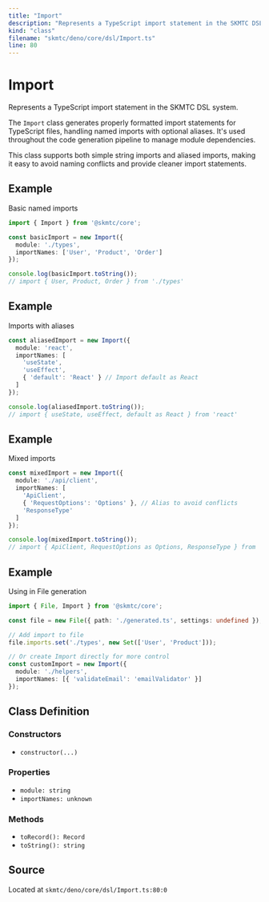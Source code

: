 ```yaml
---
title: "Import"
description: "Represents a TypeScript import statement in the SKMTC DSL system."
kind: "class"
filename: "skmtc/deno/core/dsl/Import.ts"
line: 80
---
```


# Import

Represents a TypeScript import statement in the SKMTC DSL system.

The `Import` class generates properly formatted import statements for TypeScript
files, handling named imports with optional aliases. It's used throughout the
code generation pipeline to manage module dependencies.

This class supports both simple string imports and aliased imports, making it
easy to avoid naming conflicts and provide cleaner import statements.


## Example

Basic named imports
```typescript
import { Import } from '@skmtc/core';

const basicImport = new Import({
  module: './types',
  importNames: ['User', 'Product', 'Order']
});

console.log(basicImport.toString());
// import { User, Product, Order } from './types'
```


## Example

Imports with aliases
```typescript
const aliasedImport = new Import({
  module: 'react',
  importNames: [
    'useState',
    'useEffect',
    { 'default': 'React' } // Import default as React
  ]
});

console.log(aliasedImport.toString());
// import { useState, useEffect, default as React } from 'react'
```


## Example

Mixed imports
```typescript
const mixedImport = new Import({
  module: './api/client',
  importNames: [
    'ApiClient',
    { 'RequestOptions': 'Options' }, // Alias to avoid conflicts
    'ResponseType'
  ]
});

console.log(mixedImport.toString());
// import { ApiClient, RequestOptions as Options, ResponseType } from './api/client'
```


## Example

Using in File generation
```typescript
import { File, Import } from '@skmtc/core';

const file = new File({ path: './generated.ts', settings: undefined });

// Add import to file
file.imports.set('./types', new Set(['User', 'Product']));

// Or create Import directly for more control
const customImport = new Import({
  module: './helpers',
  importNames: [{ 'validateEmail': 'emailValidator' }]
});
```

## Class Definition

### Constructors

- `constructor(...)`

### Properties

- `module: string`
- `importNames: unknown`

### Methods

- `toRecord(): Record`
- `toString(): string`

## Source

Located at `skmtc/deno/core/dsl/Import.ts:80:0`
